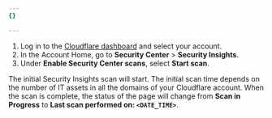 ```yaml
---
{}

---
```


1. Log in to the [Cloudflare dashboard](https://dash.cloudflare.com) and select your account.
2. In the Account Home, go to **Security Center** > **Security Insights**.
3. Under **Enable Security Center scans**, select **Start scan**.

The initial Security Insights scan will start. The initial scan time depends on the number of IT assets in all the domains of your Cloudflare account. When the scan is complete, the status of the page will change from **Scan in Progress** to **Last scan performed on: `<DATE_TIME>`**.
